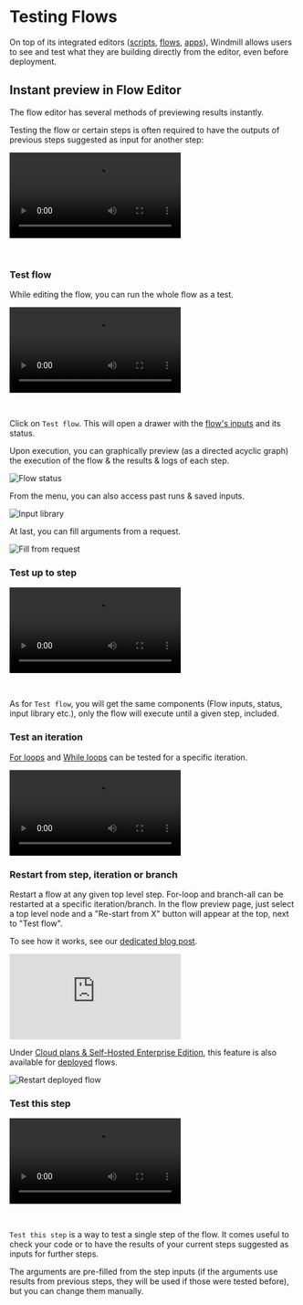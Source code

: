
# Testing Flows

On top of its integrated editors ([scripts](../script_editor/index.mdx), [flows](./1_flow_editor.mdx), [apps](../apps/0_app_editor/index.mdx)), Windmill allows users to see and test what they are building directly from the editor, even before deployment.

<div className="grid grid-cols-2 gap-6 mb-4">
	<DocCard
		title="Instant Preview & Testing"
		description="Windmill allows users to see and test what they are building directly from the editor, even before deployment."
		href="/docs/core_concepts/instant_preview"
	/>
</div>

## Instant preview in Flow Editor

The flow editor has several methods of previewing results instantly.

Testing the flow or certain steps is often required to have the outputs of previous steps suggested as input for another step:

<video
	className="border-2 rounded-xl object-cover w-full h-full dark:border-gray-800"
	controls
	src="/videos/flow_test_preview_results.mp4"
/>

<br />

<div className="grid grid-cols-2 gap-6 mb-4">
	<DocCard
		color="teal"
		title="Flow Editor"
		description="Windmill's Flow Editor allows you to build flows with a low-code builder."
		href="/docs/flows/flow_editor"
	/>
</div>

### Test flow

While editing the flow, you can run the whole flow as a test.

<video
	className="border-2 rounded-xl object-cover w-full h-full dark:border-gray-800"
	controls
	src="/videos/flow_test_flow.mp4"
/>

<br />

Click on `Test flow`. This will open a drawer with the [flow's inputs](./3_editor_components.mdx#flow-inputs) and its status.

Upon execution, you can graphically preview (as a directed acyclic graph) the execution of the flow & the results & logs of each step.

![Flow status](../core_concepts/23_instant_preview/flow_status.png 'Flow status')

From the menu, you can also access past runs & saved inputs.

![Input library](../core_concepts/23_instant_preview/input_library.png 'Input library')

At last, you can fill arguments from a request.

![Fill from request](../core_concepts/23_instant_preview/fill_from_request.png 'Fill from request')

### Test up to step

<video
	className="border-2 rounded-xl object-cover w-full h-full dark:border-gray-800"
	controls
	src="/videos/flow_test_up_to.mp4"
/>

<br />

As for `Test flow`, you will get the same components (Flow inputs, status, input library etc.), only the flow will execute until a given step, included.

### Test an iteration

[For loops](../flows/12_flow_loops.md) and [While loops](../flows/22_while_loops.mdx) can be tested for a specific iteration.

<video
	className="border-2 rounded-xl object-cover w-full h-full dark:border-gray-800"
	controls
	src="/videos/test_iteration.mp4"
	description="Test an iteration"
/>

### Restart from step, iteration or branch

Restart a flow at any given top level step. For-loop and branch-all can be restarted at a specific iteration/branch.
In the flow preview page, just select a top level node and a "Re-start from X" button will appear at the top, next to "Test flow".

To see how it works, see our [dedicated blog post](/blog/launch-week-1/restartable-flows).

<iframe
	style={{ aspectRatio: '16/9' }}
	src="https://www.youtube.com/embed/5_NRFmUxfW0?vq=hd1440"
	title="YouTube video player"
	frameBorder="0"
	allow="accelerometer; autoplay; clipboard-write; encrypted-media; gyroscope; picture-in-picture; web-share"
	allowFullScreen
	className="border-2 rounded-xl object-cover w-full dark:border-gray-800"
></iframe>

<br />

Under [Cloud plans & Self-Hosted Enterprise Edition](/pricing), this feature is also available for [deployed](../core_concepts/0_draft_and_deploy/index.mdx) flows.

![Restart deployed flow](../core_concepts/23_instant_preview/restart_flow_2.png 'Restart deployed flow')

### Test this step

<video
	className="border-2 rounded-xl object-cover w-full h-full dark:border-gray-800"
	controls
	src="/videos/flow_test_this_step.mp4"
/>

<br />

`Test this step` is a way to test a single step of the flow. It comes useful to check your code or to have the results of your current steps suggested as inputs for further steps.

The arguments are pre-filled from the step inputs (if the arguments use results from previous steps, they will be used if those were tested before), but you can change them manually.
